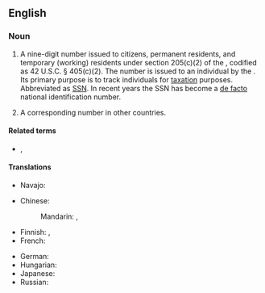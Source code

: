 ==English==
{{wikipedia}}

===Noun===
{{en-noun|head=[[social security]] [[number]]}}

# {{lb|en|US}} A nine-digit number issued to citizens, permanent residents, and temporary (working) residents under section 205(c)(2) of the {{w|Social Security Act}}, codified as 42 U.S.C. § 405(c)(2). The number is issued to an individual by the {{w|Social Security Administration}}. Its primary purpose is to track individuals for [[tax]]ation purposes. Abbreviated as [[SSN]]. In recent years the SSN has become a [[de facto]] national identification number.
# A corresponding number in other countries.

====Related terms====
* {{l|en|national insurance number}}, {{l|en|NI number}} {{q|UK}}

====Translations====
{{trans-top|nine-digit number issued in the US under the Social Security Act}}
* Navajo: {{t|nv|naaltsoos dootłʼizhí}}
{{trans-mid}}
{{trans-bottom}}

{{trans-top|corresponding number in other countries}}
* Chinese:
*: Mandarin: {{t|cmn|社會安全號碼|sc=Hani}}, {{t|cmn|社会安全号码|tr=shèhuì ānquán hàomǎ|sc=Hani}}
* Finnish: {{t+|fi|sosiaaliturvatunnus}}, {{t+|fi|henkilötunnus}}
* French: {{t|fr|[[numéro]] [[de]] [[sécurité sociale]]|m}}
{{trans-mid}}
* German: {{t|de|Sozialversicherungsnummer|f}}
* Hungarian: {{t|hu|tajszám}}
* Japanese: {{t|ja|社会保障番号|tr=しゃかいほしょうばんごう, shakai hoshō bangō|sc=Jpan}}
* Russian: {{t|ru|но́мер социа́льного обеспече́ния|m}}
{{trans-bottom}}